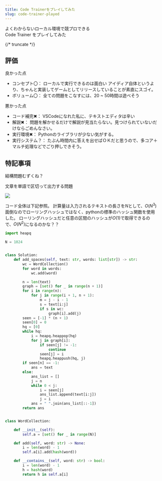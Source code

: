 ```yaml
---
title: Code Trainerをプレイしてみた
slug: code-trainer-played
---
```


よくわからないローカル環境で競プロできる  
Code Trainer をプレイしてみた

{/* truncate */}



## 評価

良かった点

- コンセプト〇：
    ローカルで実行できるのは面白い
    アイディア自体というより、ちゃんと実装してゲームとしてリリースしていることが素直にスゴイ。
- ボリューム〇：
    全ての問題をこなすには、20 ~ 50時間は遊べそう

悪かった点

- コード補完✖：
    VSCodeになれた私に、テキストエディタは辛い
- 解説✖：
    問題を解かせるだけで解説が見当たらない。見つけられていないだけならごめんなさい。
- 実行環境✖：
    Pythonのライブラリが少ない気がする。
- 実行システム？：
    たぶん時間内に答えを出せばＯＫだと思うので、多コア＋マルチ処理などでごり押しできそう。


## 特記事項

結構問題むずくね？

文章を単語で区切って出力する問題

<img
    src={DocusaurusImageUrl}
/>

コード全体は下記参照。
計算量は入力されるテキストの長さを$N$として、$O(N^3)$
面倒なのでローリングハッシュではなく、pythonの標準のハッシュ関数を使用した。
ローリングハッシュだと任意の区間のハッシュが$O(1)$で取得できるので、$O(N^2)$になるのかな？？

```python
import heapq

N = 1024


class Solution:
    def add_spaces(self, text: str, words: list[str]) -> str:
        wc = WordCollection()
        for word in words:
            wc.add(word)

        n = len(text)
        graph = [set() for _ in range(n + 1)]
        for i in range(n):
            for j in range(i + 1, n + 1):
                m = j - i - 1
                s = text[i:j]
                if s in wc:
                    graph[i].add(j)
        seen = [-1] * (n + 1)
        seen[0] = 0
        hq = [0]
        while hq:
            i = heapq.heappop(hq)
            for j in graph[i]:
                if seen[j] != -1:
                    continue
                seen[j] = i
                heapq.heappush(hq, j)
        if seen[n] == -1:
            ans = text
        else:
            ans_list = []
            j = n
            while 0 < j:
                i = seen[j]
                ans_list.append(text[i:j])
                j = i
            ans = " ".join(ans_list[::-1])
        return ans


class WordCollection:

    def __init__(self):
        self.a = [set() for _ in range(N)]

    def add(self, word: str) -> None:
        i = len(word) - 1
        self.a[i].add(hash(word))

    def __contains__(self, word: str) -> bool:
        i = len(word) - 1
        h = hash(word)
        return h in self.a[i]

```